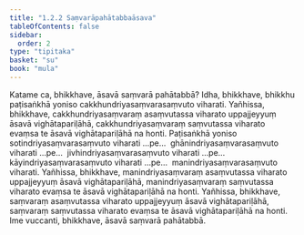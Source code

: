 ```yaml
---
title: "1.2.2 Saṃvarāpahātabbaāsava"
tableOfContents: false
sidebar:
  order: 2
type: "tipitaka"
basket: "su"
book: "mula"
---
```



<DynamicBreadcrumb />

<Division number="22" book="mula" bookNo="9" page="12">

<Paragraph number="65" book="mula">
Katame ca, bhikkhave, āsavā saṃvarā pahātabbā? Idha, bhikkhave, bhikkhu paṭisaṅkhā yoniso cakkhundriyasaṃvarasaṃvuto viharati. Yañhissa, bhikkhave, cakkhundriyasaṃvaraṃ asaṃvutassa viharato uppajjeyyuṃ āsavā vighātapariḷāhā, cakkhundriyasaṃvaraṃ saṃvutassa viharato evaṃsa te āsavā vighātapariḷāhā na honti. Paṭisaṅkhā yoniso sotindriyasaṃvarasaṃvuto viharati …pe…  ghānindriyasaṃvarasaṃvuto viharati …pe…  jivhindriyasaṃvarasaṃvuto viharati …pe…  kāyindriyasaṃvarasaṃvuto viharati …pe…  manindriyasaṃvarasaṃvuto viharati. Yañhissa, bhikkhave, manindriyasaṃvaraṃ asaṃvutassa viharato uppajjeyyuṃ āsavā vighātapariḷāhā, manindriyasaṃvaraṃ saṃvutassa viharato evaṃsa te āsavā vighātapariḷāhā na honti.
</Paragraph>

<Paragraph number="66" book="mula">
Yañhissa, bhikkhave, saṃvaraṃ asaṃvutassa viharato uppajjeyyuṃ āsavā vighātapariḷāhā, saṃvaraṃ saṃvutassa viharato evaṃsa te āsavā vighātapariḷāhā na honti. Ime vuccanti, bhikkhave, āsavā saṃvarā pahātabbā.
</Paragraph>
</Division>